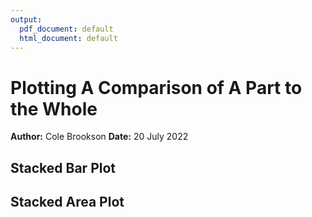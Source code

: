 ```yaml
---
output:
  pdf_document: default
  html_document: default
---
```

# Plotting A Comparison of A Part to the Whole
**Author:** Cole Brookson
**Date:** 20 July 2022

## Stacked Bar Plot

## Stacked Area Plot

